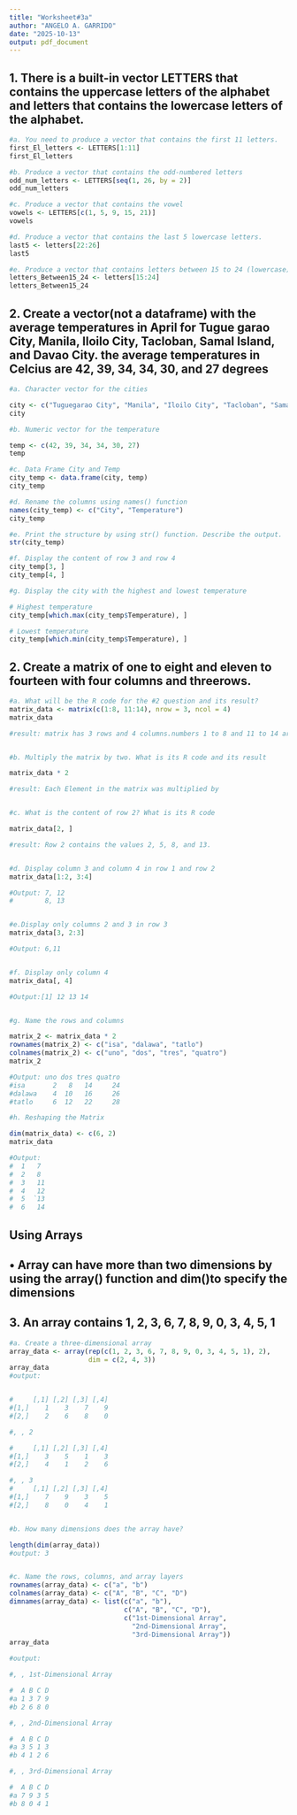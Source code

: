 ```yaml
---
title: "Worksheet#3a"
author: "ANGELO A. GARRIDO"
date: "2025-10-13"
output: pdf_document
---
```

## 1. There is a built-in vector LETTERS that contains the uppercase letters of the alphabet and letters that contains the lowercase letters of the alphabet.
```r
#a. You need to produce a vector that contains the first 11 letters.
first_El_letters <- LETTERS[1:11]
first_El_letters

#b. Produce a vector that contains the odd-numbered letters
odd_num_letters <- LETTERS[seq(1, 26, by = 2)]
odd_num_letters

#c. Produce a vector that contains the vowel
vowels <- LETTERS[c(1, 5, 9, 15, 21)]
vowels

#d. Produce a vector that contains the last 5 lowercase letters.
last5 <- letters[22:26]
last5

#e. Produce a vector that contains letters between 15 to 24 (lowercase).
letters_Between15_24 <- letters[15:24]
letters_Between15_24
```


## 2. Create a vector(not a dataframe) with the average temperatures in April for Tugue garao City, Manila, Iloilo City, Tacloban, Samal Island, and Davao City. the average temperatures in Celcius are 42, 39, 34, 34, 30, and 27 degrees

```r
#a. Character vector for the cities

city <- c("Tuguegarao City", "Manila", "Iloilo City", "Tacloban", "Samal Island", "Davao City")
city

#b. Numeric vector for the temperature

temp <- c(42, 39, 34, 34, 30, 27)
temp

#c. Data Frame City and Temp
city_temp <- data.frame(city, temp)
city_temp

#d. Rename the columns using names() function
names(city_temp) <- c("City", "Temperature")
city_temp

#e. Print the structure by using str() function. Describe the output.
str(city_temp)

#f. Display the content of row 3 and row 4
city_temp[3, ]
city_temp[4, ]

#g. Display the city with the highest and lowest temperature

# Highest temperature
city_temp[which.max(city_temp$Temperature), ]

# Lowest temperature
city_temp[which.min(city_temp$Temperature), ]


```
## 2. Create a matrix of one to eight and eleven to fourteen with four columns and threerows.

```r
#a. What will be the R code for the #2 question and its result?
matrix_data <- matrix(c(1:8, 11:14), nrow = 3, ncol = 4)
matrix_data

#result: matrix has 3 rows and 4 columns.numbers 1 to 8 and 11 to 14 are filled column-wise by default.


#b. Multiply the matrix by two. What is its R code and its result

matrix_data * 2

#result: Each Element in the matrix was multiplied by 


#c. What is the content of row 2? What is its R code

matrix_data[2, ]

#result: Row 2 contains the values 2, 5, 8, and 13.


#d. Display column 3 and column 4 in row 1 and row 2
matrix_data[1:2, 3:4]

#Output: 7, 12
#        8, 13


#e.Display only columns 2 and 3 in row 3
matrix_data[3, 2:3]

#Output: 6,11


#f. Display only column 4
matrix_data[, 4]

#Output:[1] 12 13 14


#g. Name the rows and columns

matrix_2 <- matrix_data * 2
rownames(matrix_2) <- c("isa", "dalawa", "tatlo")
colnames(matrix_2) <- c("uno", "dos", "tres", "quatro")
matrix_2

#Output: uno dos tres quatro
#isa       2   8   14     24
#dalawa    4  10   16     26
#tatlo     6  12   22     28

#h. Reshaping the Matrix

dim(matrix_data) <- c(6, 2)
matrix_data

#Output:
#  1   7
#  2   8
#  3   11
#  4   12
#  5  `13
#  6   14
```
## Using Arrays
## • Array can have more than two dimensions by using the array() function and dim()to specify the dimensions

## 3. An array contains 1, 2, 3, 6, 7, 8, 9, 0, 3, 4, 5, 1

```r
#a. Create a three-dimensional array
array_data <- array(rep(c(1, 2, 3, 6, 7, 8, 9, 0, 3, 4, 5, 1), 2),
                    dim = c(2, 4, 3))
array_data
#output: 


#     [,1] [,2] [,3] [,4]
#[1,]    1    3    7    9
#[2,]    2    6    8    0

#, , 2

#     [,1] [,2] [,3] [,4]
#[1,]    3    5    1    3
#[2,]    4    1    2    6

#, , 3
#     [,1] [,2] [,3] [,4]
#[1,]    7    9    3    5
#[2,]    8    0    4    1


#b. How many dimensions does the array have?

length(dim(array_data))
#output: 3


#c. Name the rows, columns, and array layers
rownames(array_data) <- c("a", "b")
colnames(array_data) <- c("A", "B", "C", "D")
dimnames(array_data) <- list(c("a", "b"),
                             c("A", "B", "C", "D"),
                             c("1st-Dimensional Array",
                               "2nd-Dimensional Array",
                               "3rd-Dimensional Array"))
array_data

#output:

#, , 1st-Dimensional Array

#  A B C D
#a 1 3 7 9
#b 2 6 8 0

#, , 2nd-Dimensional Array

#  A B C D
#a 3 5 1 3
#b 4 1 2 6

#, , 3rd-Dimensional Array

#  A B C D
#a 7 9 3 5
#b 8 0 4 1
```
